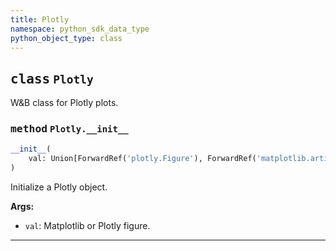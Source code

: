 ```yaml
---
title: Plotly
namespace: python_sdk_data_type
python_object_type: class
---
```


<Card title="View the source code" href="https://github.com/wandb/wandb/blob/main/wandb/sdk/data_types/plotly.py" icon="github"/>




## <kbd>class</kbd> `Plotly`
W&B class for Plotly plots. 

### <kbd>method</kbd> `Plotly.__init__`

```python
__init__(
    val: Union[ForwardRef('plotly.Figure'), ForwardRef('matplotlib.artist.Artist')]
)
```

Initialize a Plotly object. 



**Args:**
 
 - `val`:  Matplotlib or Plotly figure. 




---


